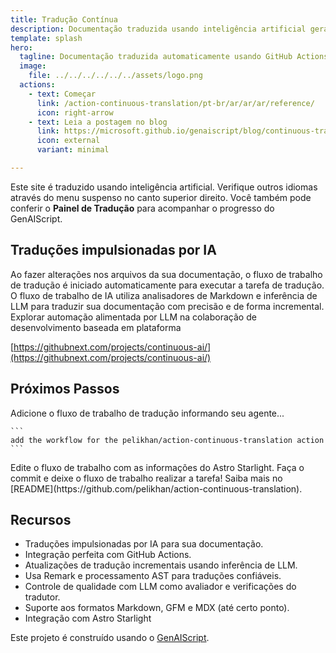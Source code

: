 ```yaml
---
title: Tradução Contínua
description: Documentação traduzida usando inteligência artificial geral
template: splash
hero:
  tagline: Documentação traduzida automaticamente usando GitHub Actions e modelos
  image:
    file: ../../../../../../assets/logo.png
  actions:
    - text: Começar
      link: /action-continuous-translation/pt-br/ar/ar/ar/reference/
      icon: right-arrow
    - text: Leia a postagem no blog
      link: https://microsoft.github.io/genaiscript/blog/continuous-translations/
      icon: external
      variant: minimal

---
```



Este site é traduzido usando inteligência artificial. Verifique outros idiomas através do menu suspenso no canto superior direito. Você também pode conferir o **Painel de Tradução** para acompanhar o progresso do GenAIScript.

## Traduções impulsionadas por IA

<CardGrid>
  <Card title="Ações do GitHub" icon="github">
    Ao fazer alterações nos arquivos da sua documentação, o fluxo de trabalho de tradução é iniciado automaticamente para executar a tarefa de tradução.
  </Card>

  <Card title="Modelos do GitHub" icon="seti:markdown">
    O fluxo de trabalho de IA utiliza analisadores de Markdown e inferência de LLM para traduzir sua documentação com precisão e de forma incremental.
  </Card>
</CardGrid>

<Card title="IA Contínua" icon="rocket">
  Explorar automação alimentada por LLM na colaboração de desenvolvimento baseada em plataforma

  [https://githubnext.com/projects/continuous-ai/](https://githubnext.com/projects/continuous-ai/)
</Card>

## Próximos Passos

<CardGrid stagger>
  <Card title="Adicionar um Fluxo de Trabalho" icon="pencil">
    Adicione o fluxo de trabalho de tradução informando seu agente...

    ```
    add the workflow for the pelikhan/action-continuous-translation action
    ```
  </Card>

  <Card title="Configure seu site" icon="setting">
    Edite o fluxo de trabalho com as informações do Astro Starlight.
  </Card>

  <Card title="Traduza!" icon="add-document">
    Faça o commit e deixe o fluxo de trabalho realizar a tarefa!
  </Card>

  <Card title="Leia a documentação" icon="open-book">
    Saiba mais no [README](https://github.com/pelikhan/action-continuous-translation).
  </Card>
</CardGrid>

## Recursos

* Traduções impulsionadas por IA para sua documentação.
* Integração perfeita com GitHub Actions.
* Atualizações de tradução incrementais usando inferência de LLM.
* Usa Remark e processamento AST para traduções confiáveis.
* Controle de qualidade com LLM como avaliador e verificações do tradutor.
* Suporte aos formatos Markdown, GFM e MDX (até certo ponto).
* Integração com Astro Starlight

Este projeto é construído usando o [GenAIScript](https://microsoft.github.io/genaiscript).

